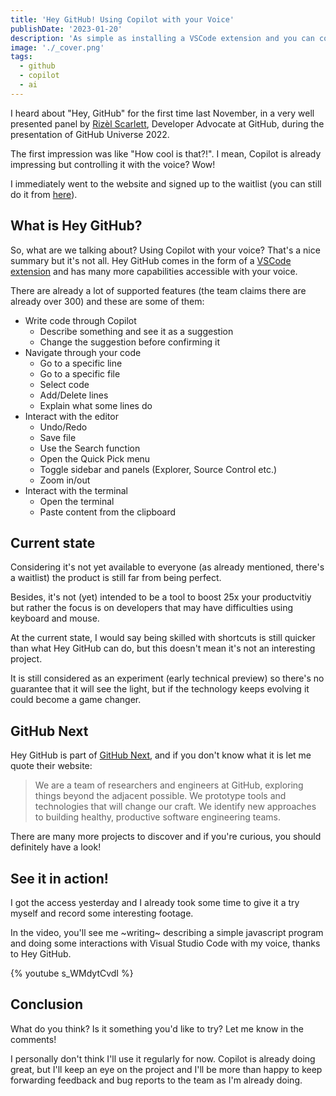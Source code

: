 ```yaml
---
title: 'Hey GitHub! Using Copilot with your Voice'
publishDate: '2023-01-20'
description: 'As simple as installing a VSCode extension and you can code by talking to your computer'
image: './_cover.png'
tags:
  - github
  - copilot
  - ai
---
```


I heard about "Hey, GitHub" for the first time last November, in a very well presented panel by [Rizèl Scarlett](https://twitter.com/blackgirlbytes), Developer Advocate at GitHub, during the presentation of GitHub Universe 2022.

The first impression was like "How cool is that?!". I mean, Copilot is already impressing but controlling it with the voice? Wow!

I immediately went to the website and signed up to the waitlist (you can still do it from [here](https://githubnext.com/projects/hey-github/)).

## What is Hey GitHub?

So, what are we talking about? Using Copilot with your voice? That's a nice summary but it's not all. Hey GitHub comes in the form of a [VSCode extension](https://marketplace.visualstudio.com/items?itemName=GitHub.heygithub) and has many more capabilities accessible with your voice.

There are already a lot of supported features (the team claims there are already over 300) and these are some of them:

- Write code through Copilot
  - Describe something and see it as a suggestion
  - Change the suggestion before confirming it
- Navigate through your code
  - Go to a specific line
  - Go to a specific file
  - Select code
  - Add/Delete lines
  - Explain what some lines do
- Interact with the editor
  - Undo/Redo
  - Save file
  - Use the Search function
  - Open the Quick Pick menu
  - Toggle sidebar and panels (Explorer, Source Control etc.)
  - Zoom in/out
- Interact with the terminal
  - Open the terminal
  - Paste content from the clipboard

## Current state

Considering it's not yet available to everyone (as already mentioned, there's a waitlist) the product is still far from being perfect.

Besides, it's not (yet) intended to be a tool to boost 25x your productvitiy but rather the focus is on developers that may have difficulties using keyboard and mouse.

At the current state, I would say being skilled with shortcuts is still quicker than what Hey GitHub can do, but this doesn't mean it's not an interesting project.

It is still considered as an experiment (early technical preview) so there's no guarantee that it will see the light, but if the technology keeps evolving it could become a game changer.

## GitHub Next

Hey GitHub is part of [GitHub Next](https://githubnext.com/), and if you don't know what it is let me quote their website:

> We are a team of researchers and engineers at GitHub, exploring things beyond the adjacent possible. We prototype tools and technologies that will change our craft. We identify new approaches to building healthy, productive software engineering teams.

There are many more projects to discover and if you're curious, you should definitely have a look!

## See it in action!

I got the access yesterday and I already took some time to give it a try myself and record some interesting footage.

In the video, you'll see me ~writing~ describing a simple javascript program and doing some interactions with Visual Studio Code with my voice, thanks to Hey GitHub.

{% youtube s_WMdytCvdI %}

## Conclusion

What do you think? Is it something you'd like to try? Let me know in the comments!

I personally don't think I'll use it regularly for now. Copilot is already doing great, but I'll keep an eye on the project and I'll be more than happy to keep forwarding feedback and bug reports to the team as I'm already doing.

